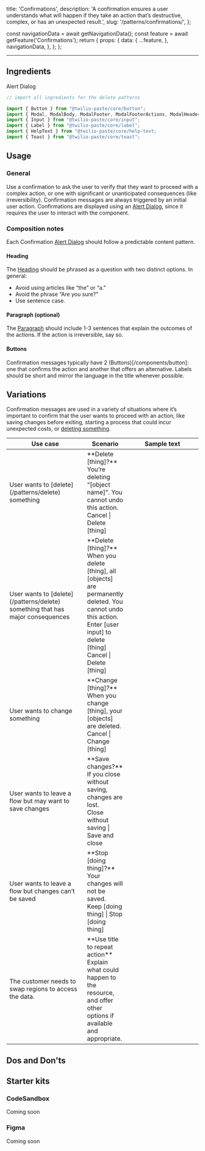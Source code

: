   title: 'Confirmations',
  description:
    'A confirmation ensures a user understands what will happen if they take an action that’s destructive, complex, or has an unexpected result.',
  slug: '/patterns/confirmations/',
};



  const navigationData = await getNavigationData();
  const feature = await getFeature('Confirmations');
  return {
    props: {
      data: {
        ...feature,
      },
      navigationData,
    },
  };
};

<content>

<NormalizedPatternHeader description={meta.description} name={meta.title} data={props.data} />

</content>

---

<contentwrapper>

<PageAside data={mdxHeadings} />

<content>

## Ingredients

<Grid gutter="space30" marginBottom="space80">
  <Column>
    <Card>
      <Heading as="h3" variant="heading40" marginBottom="space0">
        <Anchor href="/components/alert-dialog">Alert Dialog</Anchor>
      </Heading>
    </Card>
  </Column>
</Grid>

```jsx
// import all ingredients for the delete patterns

import {​ Button } from "@twilio-paste/core/button";
import { Modal, ModalBody, ModalFooter, ModalFooterActions, ModalHeader, ModalHeading } from "@twilio-paste/core/modal";
import { Input } from "@twilio-paste/core/input";
import { Label } from "@twilio-paste/core/label";
import { HelpText } from "@twilio-paste/core/help-text;
import { Toast } from "@twilio-paste/core/toast";
```

## Usage

### General

Use a confirmation to ask the user to verify that they want to proceed with a complex action, or one with significant or unanticipated consequences (like irreversibility). Confirmation messages are always triggered by an initial user action.
Confirmations are displayed using an [Alert Dialog](/components/alert-dialog), since it requires the user to interact with the component.

### Composition notes

Each Confirmation [Alert Dialog](/components/alert-dialog) should follow a predictable content pattern. 

#### Heading

The [Heading](/components/heading) should be phrased as a question with two distinct options. In general:
- Avoid using articles like “the” or “a.” 
- Avoid the phrase “Are you sure?” 
- Use sentence case.

#### Paragraph (optional)

The [Paragraph](/components/paragraph) should include 1-3 sentences that explain the outcomes of the actions. If the action is irreversible, say so.

#### Buttons
Confirmation messages typically have 2 (Buttons)[/components/button]: one that confirms the action and another that offers an alternative. Labels should be short and mirror the language in the title whenever possible.

## Variations

Confirmation messages are used in a variety of situations where it’s important to confirm that the user wants to proceed with an action, like saving changes before exiting, starting a process that could incur unexpected costs, or [deleting something](/patterns/delete).

<Box marginBottom="space70">
  <Table scrollHorizontally>
    <THead>
      <Tr>
        <Th width="200px">Use case</Th>
        <Th>Scenario</Th>
        <Th width="200px">Sample text</Th>
      </Tr>
    </THead>
    <TBody>
      <Tr verticalAlign="top">
        <Td> User wants to [delete](/patterns/delete) something </Td>
        <Td> **Delete [thing]?** <br/> You’re deleting “[object name]”. You cannot undo this action. <br/> Cancel | Delete [thing] </Td>
      </Tr>
      <Tr verticalAlign="top">
        <Td> User wants to [delete](/patterns/delete) something that has major consequences</Td>
        <Td> **Delete [thing]?** <br/> When you delete [thing], all [objects] are permanently deleted. You cannot undo this action. <br/> Enter [user input] to delete [thing] <br/> Cancel | Delete [thing] </Td>
      </Tr>
      <Tr verticalAlign="top">
        <Td> User wants to change something</Td>
        <Td> **Change [thing]?** <br/> When you change [thing], your [objects] are deleted. <br/> Cancel | Change [thing] </Td>
      </Tr>
      <Tr verticalAlign="top">
        <Td> User wants to leave a flow but may want to save changes</Td>
        <Td> **Save changes?** <br/> If you close without saving, changes are lost. <br/> Close without saving | Save and close </Td>
      </Tr>
      <Tr verticalAlign="top">
        <Td> User wants to leave a flow but changes can’t be saved</Td>
        <Td> **Stop [doing thing]?** <br/> Your changes will not be saved. <br/> Keep [doing thing] | Stop [doing thing] </Td>
      </Tr>
      <Tr verticalAlign="top">
        <Td> The customer needs to swap regions to access the data.</Td>
        <Td> **Use title to repeat action** <br/> Explain what could happen to the resource, and offer other options if available and appropriate.</Td>
      </Tr>
    </TBody>
  </Table>
</Box>

## Dos and Don'ts

<DoDont>
  <Do
    title="Do"
    body="Tell the user if they cannot undo the action."
    preview={false}
  />
  <Dont
    title="Don't"
    body="Use confirmation messages for routine, easily reversed actions."
    preview={false}
  />
</DoDont>

<DoDont>
  <Do
    title="Do"
    body="Phrase the heading as a question."
    preview={false}
  />
  <Dont
    title="Don't"
    body="Use the phrase “Are you sure?”"
    preview={false}
  />
</DoDont>

<DoDont>
  <Do
    title="Do"
    body="Make the buttons clear alternatives."
    preview={false}
</DoDont>

</DoDont>

## Starter kits

### CodeSandbox

Coming soon

### Figma

Coming soon

</content>

</contentwrapper>
